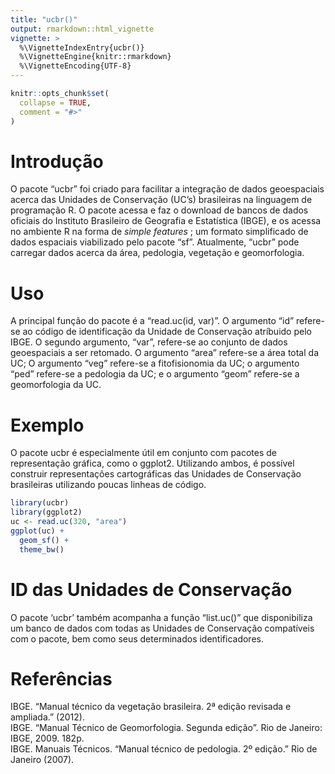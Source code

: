 ```yaml
---
title: "ucbr()"
output: rmarkdown::html_vignette
vignette: >
  %\VignetteIndexEntry{ucbr()}
  %\VignetteEngine{knitr::rmarkdown}
  %\VignetteEncoding{UTF-8}
---
```


```r
knitr::opts_chunk$set(
  collapse = TRUE,
  comment = "#>"
)
```
# Introdução
O pacote "ucbr" foi criado para facilitar a integração de dados geoespaciais acerca das Unidades de Conservação (UC's) brasileiras na linguagem de programação R. O pacote acessa e faz o download de bancos de dados oficiais do Instituto Brasileiro de Geografia e Estatística (IBGE), e os acessa no ambiente R na forma de <i> simple features </i>; um formato simplificado de dados espaciais viabilizado pelo pacote "sf". Atualmente, "ucbr" pode carregar dados acerca da área, pedologia, vegetação e geomorfologia.  

# Uso
A principal função do pacote é a "read.uc(id, var)". O argumento "id" refere-se ao código de identificação da Unidade de Conservação atríbuido pelo IBGE. O segundo argumento, "var", refere-se ao conjunto de dados geoespaciais a ser retomado. O argumento "area" refere-se a área total da UC;  O argumento "veg" refere-se a fitofisionomia da UC; o argumento "ped" refere-se a pedologia da UC; e o argumento "geom" refere-se a geomorfologia da UC.

# Exemplo
O pacote ucbr é especialmente útil em conjunto com pacotes de representação gráfica, como o ggplot2. Utilizando ambos, é possível construir representações cartográficas das Unidades de Conservação brasileiras utilizando poucas linheas de código. 

```r
library(ucbr)
library(ggplot2)
uc <- read.uc(320, "area")
ggplot(uc) +
  geom_sf() +
  theme_bw()
```

# ID das Unidades de Conservação
O pacote 'ucbr' também acompanha a função "list.uc()" que disponibiliza um banco de dados com todas as Unidades de Conservação compatíveis com o pacote, bem como seus determinados identificadores.

# Referências
IBGE. "Manual técnico da vegetação brasileira. 2ª edição revisada e ampliada." (2012). <br>
IBGE. "Manual Técnico de Geomorfologia. Segunda edição". Rio de Janeiro: IBGE, 2009. 182p. <br>
IBGE. Manuais Técnicos. "Manual técnico de pedologia. 2º edição." Rio de Janeiro (2007). <br>

